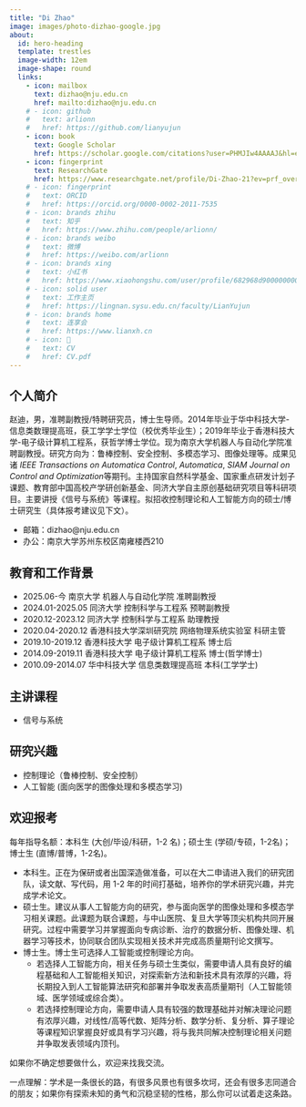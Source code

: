 ```yaml
---
title: "Di Zhao"
image: images/photo-dizhao-google.jpg
about:
  id: hero-heading
  template: trestles
  image-width: 12em
  image-shape: round
  links:
    - icon: mailbox
      text: dizhao@nju.edu.cn
      href: mailto:dizhao@nju.edu.cn
    # - icon: github
    #   text: arlionn
    #   href: https://github.com/lianyujun
    - icon: book
      text: Google Scholar
      href: https://scholar.google.com/citations?user=PHMJIw4AAAAJ&hl=en
    - icon: fingerprint
      text: ResearchGate
      href: https://www.researchgate.net/profile/Di-Zhao-21?ev=prf_overview
    # - icon: fingerprint
    #   text: ORCID
    #   href: https://orcid.org/0000-0002-2011-7535
    # - icon: brands zhihu
    #   text: 知乎
    #   href: https://www.zhihu.com/people/arlionn/
    # - icon: brands weibo
    #   text: 微博
    #   href: https://weibo.com/arlionn
    # - icon: brands xing
    #   text: 小红书
    #   href: https://www.xiaohongshu.com/user/profile/682968d9000000000a03da1a
    # - icon: solid user
    #   text: 工作主页
    #   href: https://lingnan.sysu.edu.cn/faculty/LianYujun
    # - icon: brands home
    #   text: 连享会
    #   href: https://www.lianxh.cn
    # - icon: 📝
    #   text: CV
    #   href: CV.pdf  
---
```


::: {#hero-heading}

## 个人简介

赵迪，男，准聘副教授/特聘研究员，博士生导师。2014年毕业于华中科技大学-信息类数理提高班，获工学学士学位（校优秀毕业生）；2019年毕业于香港科技大学-电子级计算机工程系，获哲学博士学位。现为南京大学机器人与自动化学院准聘副教授。研究方向为：鲁棒控制、安全控制、多模态学习、图像处理等。成果见诸 *IEEE Transactions on Automatica Control*, *Automatica*, *SIAM Journal on Control and Optimization*等期刊。主持国家自然科学基金、国家重点研发计划子课题、教育部中国高校产学研创新基金、同济大学自主原创基础研究项目等科研项目。主要讲授《信号与系统》等课程。拟招收控制理论和人工智能方向的硕士/博士研究生（具体报考建议见下文）。

- 邮箱：dizhao@nju.edu.cn
- 办公：南京大学苏州东校区南雍楼西210 

## 教育和工作背景

- 2025.06-今 南京大学 机器人与自动化学院 准聘副教授
- 2024.01-2025.05 同济大学 控制科学与工程系 预聘副教授
- 2020.12-2023.12 同济大学 控制科学与工程系 助理教授
- 2020.04-2020.12 香港科技大学深圳研究院 网络物理系统实验室 科研主管
- 2019.10-2019.12 香港科技大学 电子级计算机工程系 博士后
- 2014.09-2019.11 香港科技大学 电子级计算机工程系 博士(哲学博士)
- 2010.09-2014.07 华中科技大学 信息类数理提高班 本科(工学学士)

## 主讲课程
- 信号与系统

## 研究兴趣

- 控制理论（鲁棒控制、安全控制）
- 人工智能 (面向医学的图像处理和多模态学习)

## 欢迎报考

每年指导名额：本科生 (大创/毕设/科研，1-2 名)；硕士生 (学硕/专硕，1-2名)；博士生 (直博/普博，1-2名)。

- 本科生。正在为保研或者出国深造做准备，可以在大二申请进入我们的研究团队，读文献、写代码，用 1-2 年的时间打基础，培养你的学术研究兴趣，并完成学术论文。
- 硕士生。建议从事人工智能方向的研究，参与面向医学的图像处理和多模态学习相关课题。此课题为联合课题，与中山医院、复旦大学等顶尖机构共同开展研究。过程中需要学习并掌握面向专病诊断、治疗的数据分析、图像处理、机器学习等技术，协同联合团队实现相关技术并完成高质量期刊论文撰写。
- 博士生。博士生可选择人工智能或控制理论方向。
  - 若选择人工智能方向，相关任务与硕士生类似，需要申请人具有良好的编程基础和人工智能相关知识，对探索新方法和新技术具有浓厚的兴趣，将长期投入到人工智能算法研究和部署并争取发表高质量期刊（人工智能领域、医学领域或综合类）。
  - 若选择控制理论方向，需要申请人具有较强的数理基础并对解决理论问题有浓厚兴趣，对线性/高等代数、矩阵分析、数学分析、复分析、算子理论等课程知识掌握良好或具有学习兴趣，将与我共同解决控制理论相关问题并争取发表领域内顶刊。

如果你不确定想要做什么，欢迎来找我交流。

一点理解：学术是一条很长的路，有很多风景也有很多坎坷，还会有很多志同道合的朋友；如果你有探索未知的勇气和沉稳坚韧的性格，那么你可以试着走这条路。
:::
